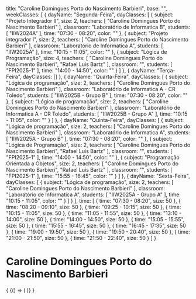   title: "Caroline Domingues Porto do Nascimento Barbieri",
  base: "",
  weekClasses: [
    {
      dayName: "Segunda-Feira",
      dayClasses: [
        {
          subject: "Projeto Integrador II",
          size: 2,
          teachers: [
            "Caroline Domingues Porto do Nascimento Barbieri"
          ],
          classroom: "Laboratório de Informatica B",
          students: [
            "IIW2024A"
          ],
          time: "07:30 - 08:20",
          color: ""
        },
        {
          subject: "Projeto integrador I",
          size: 2,
          teachers: [
            "Caroline Domingues Porto do Nascimento Barbieri"
          ],
          classroom: "Laboratório de Informatica A",
          students: [
            "IIW2025A"
          ],
          time: "10:15 - 11:05",
          color: ""
        },
        {
          subject: "Lógica de Programação",
          size: 4,
          teachers: [
            "Caroline Domingues Porto do Nascimento Barbieri",
            "Rafael Luis Bartz"
          ],
          classroom: "",
          students: [
            "FPI2025-1"
          ],
          time: "14:00 - 14:50",
          color: ""
        }
      ]
    },
    {
      dayName: "Terça-Feira",
      dayClasses: []
    },
    {
      dayName: "Quarta-Feira",
      dayClasses: [
        {
          subject: "Lógica de programação",
          size: 2,
          teachers: [
            "Caroline Domingues Porto do Nascimento Barbieri"
          ],
          classroom: "Laboratório de Informatica A - CR Toledo",
          students: [
            "IIW2025B - Grupo B"
          ],
          time: "07:30 - 08:20",
          color: ""
        },
        {
          subject: "Lógica de programação",
          size: 2,
          teachers: [
            "Caroline Domingues Porto do Nascimento Barbieri"
          ],
          classroom: "Laboratório de Informatica A - CR Toledo",
          students: [
            "IIW2025B - Grupo A"
          ],
          time: "10:15 - 11:05",
          color: ""
        }
      ]
    },
    {
      dayName: "Quinta-Feira",
      dayClasses: [
        {
          subject: "Lógica de programação",
          size: 2,
          teachers: [
            "Caroline Domingues Porto do Nascimento Barbieri"
          ],
          classroom: "Laboratório de Informatica A",
          students: [
            "IIW2025A - Grupo B"
          ],
          time: "07:30 - 08:20",
          color: ""
        },
        {
          subject: "Lógica de Programação",
          size: 2,
          teachers: [
            "Caroline Domingues Porto do Nascimento Barbieri",
            "Rafael Luis Bartz"
          ],
          classroom: "",
          students: [
            "FPI2025-1"
          ],
          time: "14:00 - 14:50",
          color: ""
        },
        {
          subject: "Programação Orientada a Objetos",
          size: 2,
          teachers: [
            "Caroline Domingues Porto do Nascimento Barbieri",
            "Rafael Luis Bartz"
          ],
          classroom: "",
          students: [
            "FPI2025-1"
          ],
          time: "15:55 - 16:45",
          color: ""
        }
      ]
    },
    {
      dayName: "Sexta-Feira",
      dayClasses: [
        {
          subject: "Lógica de programação",
          size: 2,
          teachers: [
            "Caroline Domingues Porto do Nascimento Barbieri"
          ],
          classroom: "Laboratório de Informatica A",
          students: [
            "IIW2025A - Grupo A"
          ],
          time: "10:15 - 11:05",
          color: ""
        }
      ]
    }
  ],
  time: [
    {
      time: "07:30 - 08:20",
      size: 50
    },
    {
      time: "08:20 - 09:10",
      size: 50
    },
    {
      time: "09:25 - 10:15",
      size: 50
    },
    {
      time: "10:15 - 11:05",
      size: 50
    },
    {
      time: "11:05 - 11:55",
      size: 50
    },
    {
      time: "13:10 - 14:00",
      size: 50
    },
    {
      time: "14:00 - 14:50",
      size: 50
    },
    {
      time: "15:05 - 15:55",
      size: 50
    },
    {
      time: "15:55 - 16:45",
      size: 50
    },
    {
      time: "16:45 - 17:35",
      size: 50
    },
    {
      time: "19:00 - 19:50",
      size: 50
    },
    {
      time: "19:50 - 20:40",
      size: 50
    },
    {
      time: "21:00 - 21:50",
      size: 50
    },
    {
      time: "21:50 - 22:40",
      size: 50
    }
  ]
}

# Caroline Domingues Porto do Nascimento Barbieri

<div>
  {
    <BrowserOnly>
      {() => (
        <Grid
          title={data.title}
          weekClasses={data.weekClasses}
          time={data.time}
        />
      )}
    </BrowserOnly>
  }
</div>
